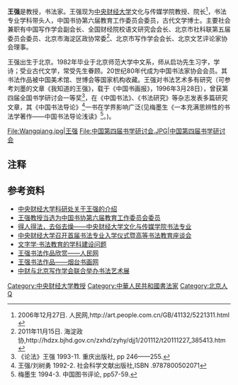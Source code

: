 {{BLPsources|time=2012-07-13T10:13:42+00:00}}

'''王强'''{{BD|1959年|2月9日|||catIdx=W}}是教授，书法家。王强现为[[中央财经大学|中央财经大学]]文化与传媒学院教授、院长<ref>2006年12月27日. 人民网,http://art.people.com.cn/GB/41132/5221311.html {{Wayback|url=http://art.people.com.cn/GB/41132/5221311.html |date=20160303225215 }}</ref>，书法专业学科带头人，中国书协第六届教育工作委员会委员，古代文学博士。主要社会兼职有中国写作学会副会长、全国财经院校语文研究会会长、北京市社科联第五届委员会委员、北京市海淀区政协常委<ref>2011年11月15日. 海淀政协,http://hdzx.bjhd.gov.cn/zxhd/zyhy/djj1/201112/t20111227_385413.htm {{Wayback|url=http://hdzx.bjhd.gov.cn/zxhd/zyhy/djj1/201112/t20111227_385413.htm |date=20160527124030 }}</ref>、北京市写作学会会长、北京文艺评论家协会理事。

王强出生于北京。1982年毕业于北京师范大学中文系，师从启功先生习字，学诗；受业古代文学，常受先生眷顾。20世纪80年代成为中国书法家协会会员。其书法作品被中国美术馆、世博会等国家机构收藏。王强对书法艺术多有研究（可参考刘墨的文章《我知道的王强》，载于《中国书画报》，1996年3月28日），曾获第四届全国书学研讨会一等奖<ref>《论法》王强 1993-11. 重庆出版社, pp 246——255.</ref>，在《中国书法》、《书法研究》等杂志发表多篇研究文章，其《中国书法导论》<ref>王强/刘树勇 1992-2. 社会科学文献出版社,ISBN .9787800502071</ref>一书在学界影响广泛(见梅墨生《一本充满思辨性的书法学著作——中国书法导论浅读》<ref>梅墨生 1994-3. 中国图书评论, pp57-59.</ref>。)。

<gallery>
File:Wangqiang.jpg|王强
File:中国第四届书学研讨会.JPG|中国第四届书学研讨会
</gallery>

== 注释 ==

{{reflist}}

== 参考资料 ==
*[http://202.205.208.36/website/zhanban/data/yuan/CulturePromulgate/expertintro/wangqiang.htm 中央财经大学科研处关于王强的介绍]{{dead link|date=2018年1月 |bot=InternetArchiveBot |fix-attempted=yes }}
*[http://www.liuxue114.com/zhongcai/news/20111016114529.html 王强教授当选为中国书协第六届教育工作委员会委员] {{Wayback|url=http://www.liuxue114.com/zhongcai/news/20111016114529.html |date=20160303220748 }}
*[https://web.archive.org/web/20120502063646/http://www.shufa.com/zt/cufeSF/ 得人得法，去俗去燥——中央财经大学文化与传媒学院书法专业]
*[http://www.cufe.edu.cn/pub/zycjdxxww/jdxw/29302.htm 中央财经大学召开首届书法专业入学仪式暨高等书法教育座谈会]{{dead link|date=2018年1月 |bot=InternetArchiveBot |fix-attempted=yes }}
*[https://web.archive.org/web/20120513094511/http://www.wzbwg.com/Article/ShowInfo.asp?ID=6899 文字学·书法教育的学科建设问题]
*[http://art.people.com.cn/GB/41132/5221311.html 王强书法作品欣赏——人民网] {{Wayback|url=http://art.people.com.cn/GB/41132/5221311.html |date=20160303225215 }}
*[http://www.ytshuhua.com/class.asp?postcode=00060005 王强书法作品——烟台书画网] {{Wayback|url=http://www.ytshuhua.com/class.asp?postcode=00060005 |date=20120717075456 }}
*[http://finance.qq.com/a/20120705/001161.htm 中财与北京写作学会联合举办书法艺术展] {{Wayback|url=http://finance.qq.com/a/20120705/001161.htm |date=20160305071123 }}

[[Category:中央财经大学教授|Category:中央财经大学教授]]
[[Category:中華人民共和國書法家|Category:中華人民共和國書法家]]
[[Category:北京人|Category:北京人]]
[[Category:王姓|Q]]